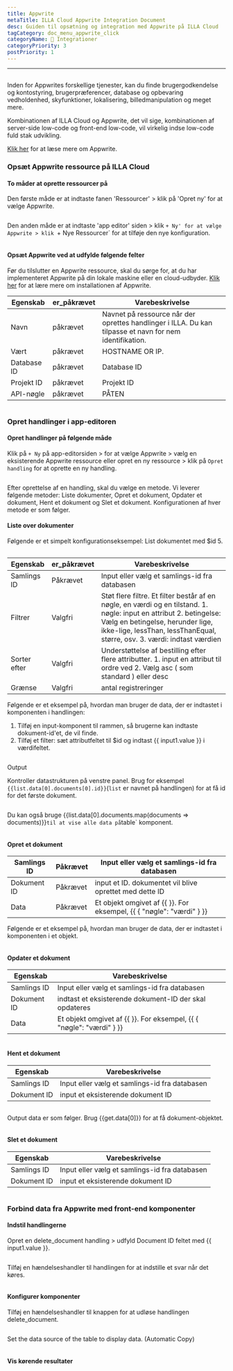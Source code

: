 ```yaml
---
title: Appwrite
metaTitle: ILLA Cloud Appwrite Integration Document
desc: Guiden til opsætning og integration med Appwrite på ILLA Cloud
tagCategory: doc_menu_appwrite_click
categoryName: 🔨 Integrationer
categoryPriority: 3
postPriority: 1
---
```


* * *

## <h2 hidden>Appwrite Database</h2>

Inden for Appwrites forskellige tjenester, kan du finde brugergodkendelse og kontostyring, brugerpræferencer, database og opbevaring vedholdenhed, skyfunktioner, lokalisering, billedmanipulation og meget mere. 

Kombinationen af ILLA Cloud og Appwrite, det vil sige, kombinationen af server-side low-code og front-end low-code, vil virkelig indse low-code fuld stak udvikling.

[Klik her](https://appwrite.io/) for at læse mere om Appwrite.

### Opsæt Appwrite ressource på ILLA Cloud

#### To måder at oprette ressourcer på

Den første måde er at indtaste fanen 'Ressourcer' > klik på 'Opret ny' for at vælge Appwrite. 

<img src='https://cdn.illacloud.com/official-website/img/docs/assemble/appwrite1.png' alt="" />

Den anden måde er at indtaste 'app editor' siden > klik `+ Ny' for at vælge Appwrite > klik `+ Nye Ressourcer\` for at tilføje den nye konfiguration. 

<img src='https://cdn.illacloud.com/official-website/img/docs/assemble/appwrite2.png' alt="" />

#### Opsæt Appwrite ved at udfylde følgende felter

Før du tilslutter en Appwrite ressource, skal du sørge for, at du har implementeret Appwrite på din lokale maskine eller en cloud-udbyder. [Klik her](https://appwrite.io/docs/installation) for at lære mere om installationen af Appwrite. 

| Egenskab    | er_påkrævet | Varebeskrivelse                                                                                          |
| ----------- | ----------- | -------------------------------------------------------------------------------------------------------- |
| Navn        | påkrævet    | Navnet på ressource når der oprettes handlinger i ILLA. Du kan tilpasse et navn for nem identifikation.  |
| Vært        | påkrævet    | HOSTNAME OR IP.                                                                                          |
| Database ID | påkrævet    | Database ID                                                                                              |
| Projekt ID  | påkrævet    | Projekt ID                                                                                               |
| API-nøgle   | påkrævet    | PÅTEN                                                                                                    |

<img src='https://cdn.illacloud.com/official-website/img/docs/assemble/appwrite3.png' alt="" />

### Opret handlinger i app-editoren

#### Opret handlinger på følgende måde

Klik på `+ Ny` på app-editorsiden > for at vælge Appwrite > vælg en eksisterende Appwrite ressource eller opret en ny ressource > klik på `Opret handling` for at oprette en ny handling. 

<img src='https://cdn.illacloud.com/official-website/img/docs/assemble/appwrite4.png' alt="" />

Efter oprettelse af en handling, skal du vælge en metode. Vi leverer følgende metoder: Liste dokumenter, Opret et dokument, Opdater et dokument, Hent et dokument og Slet et dokument. Konfigurationen af hver metode er som følger. 

#### Liste over dokumenter

Følgende er et simpelt konfigurationseksempel: List dokumentet med $id 5. 

<img src='https://cdn.illacloud.com/official-website/img/docs/assemble/appwrite5.png' alt="" />

| Egenskab     | er_påkrævet | Varebeskrivelse                                                                                                                                                                                                                    |
| ------------ | ----------- | ---------------------------------------------------------------------------------------------------------------------------------------------------------------------------------------------------------------------------------- |
| Samlings ID  | Påkrævet    | Input eller vælg et samlings-id fra databasen                                                                                                                                                                                      |
| Filtrer      | Valgfri     | Støt flere filtre. Et filter består af en nøgle, en værdi og en tilstand. 1. nøgle: input en attribut 2. betingelse: Vælg en betingelse, herunder lige, ikke-lige, lessThan, lessThanEqual, større, osv. 3. værdi: indtast værdien |
| Sorter efter | Valgfri     | Understøttelse af bestilling efter flere attributter. 1. input en attribut til ordre ved 2. Vælg asc ( som standard ) eller desc                                                                                                   |
| Grænse       | Valgfri     | antal registreringer                                                                                                                                                                                                               |

Følgende er et eksempel på, hvordan man bruger de data, der er indtastet i komponenten i handlingen:

1.  Tilføj en input-komponent til rammen, så brugerne kan indtaste dokument-id'et, de vil finde.  
2.  Tilføj et filter: sæt attributfeltet til $id og indtast {{ input1.value }} i værdifeltet. 

<img src='https://cdn.illacloud.com/official-website/img/docs/assemble/appwrite6.png' alt="" />

Output

Kontroller datastrukturen på venstre panel. Brug for eksempel `{{list.data[0].documents[0].id}}`(`list` er navnet på handlingen) for at få id for det første dokument. 

<img src='https://cdn.illacloud.com/official-website/img/docs/assemble/appwrite7.png' alt="" />

Du kan også bruge {{list.data[0].documents.map(documents => documents)}}`til at vise alle data på`table\` komponent. 

<img src='https://cdn.illacloud.com/official-website/img/docs/assemble/appwrite8.png' alt="" />

#### Opret et dokument

| Samlings ID | Påkrævet | Input eller vælg et samlings-id fra databasen                        |
| ----------- | -------- | -------------------------------------------------------------------- |
| Dokument ID | Påkrævet | input et ID. dokumentet vil blive oprettet med dette ID              |
| Data        | Påkrævet | Et objekt omgivet af {{ }}. For eksempel, {{ { "nøgle": "værdi" } }} |

Følgende er et eksempel på, hvordan man bruger de data, der er indtastet i komponenten i et objekt. 

<img src='https://cdn.illacloud.com/official-website/img/docs/assemble/appwrite9.png' alt="" />

#### Opdater et dokument

| Egenskab    | Varebeskrivelse                                                      |
| ----------- | -------------------------------------------------------------------- |
| Samlings ID | Input eller vælg et samlings-id fra databasen                        |
| Dokument ID | indtast et eksisterende dokument-ID der skal opdateres               |
| Data        | Et objekt omgivet af {{ }}. For eksempel, {{ { "nøgle": "værdi" } }} |

<img src='https://cdn.illacloud.com/official-website/img/docs/assemble/appwrite10.png' alt="" />

#### Hent et dokument

| Egenskab    | Varebeskrivelse                               |
| ----------- | --------------------------------------------- |
| Samlings ID | Input eller vælg et samlings-id fra databasen |
| Dokument ID | input et eksisterende dokument ID             |

<img src='https://cdn.illacloud.com/official-website/img/docs/assemble/appwrite11.png' alt="" />

Output data er som følger. Brug {{get.data[0]}} for at få dokument-objektet.

<img src='https://cdn.illacloud.com/official-website/img/docs/assemble/appwrite12.png' alt="" />

#### Slet et dokument

| Egenskab    | Varebeskrivelse                               |
| ----------- | --------------------------------------------- |
| Samlings ID | Input eller vælg et samlings-id fra databasen |
| Dokument ID | input et eksisterende dokument ID             |

<img src='https://cdn.illacloud.com/official-website/img/docs/assemble/appwrite13.png' alt="" />

### Forbind data fra Appwrite med front-end komponenter

#### Indstil handlingerne

Opret en delete_document handling > udfyld Document ID feltet med {{ input1.value }}. 

<img src='https://cdn.illacloud.com/official-website/img/docs/assemble/appwrite14.png' alt="" />

Tilføj en hændelseshandler til handlingen for at indstille et svar når det køres. 

<img src='https://cdn.illacloud.com/official-website/img/docs/assemble/appwrite15.png' alt="" />

#### Konfigurer komponenter

Tilføj en hændelseshandler til knappen for at udløse handlingen delete_document. 

<img src='https://cdn.illacloud.com/official-website/img/docs/assemble/appwrite16.png' alt="" />

Set the data source of the table to display data. (Automatic Copy) 

<img src='https://cdn.illacloud.com/official-website/img/docs/assemble/appwrite17.png' alt="" />

#### Vis kørende resultater

<img src='https://cdn.illacloud.com/official-website/img/docs/assemble/appwrite18.gif' alt="" />
